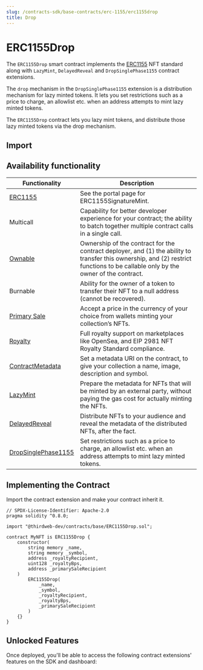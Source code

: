 ```yaml
---
slug: /contracts-sdk/base-contracts/erc-1155/erc1155drop
title: Drop
---
```



# ERC1155Drop

The `ERC1155Drop` smart contract implements the [ERC1155](https://eips.ethereum.org/EIPS/eip-1155) NFT standard along with `LazyMint`, `DelayedReveal` and `DropSinglePhase1155` contract extensions.

The `drop` mechanism in the `DropSinglePhase1155` extension is a distribution mechanism for lazy minted tokens. It lets you set restrictions such as a price to charge, an allowlist etc. when an address attempts to mint lazy minted tokens.

The `ERC1155Drop` contract lets you lazy mint tokens, and distribute those lazy minted tokens via the drop mechanism.

<ViewContractCodeButton
  link="https://github.com/thirdweb-dev/contracts/blob/main/contracts/base/ERC1155Drop.sol"
  name="ERC1155Drop"
/>

## Import

<ImportSnippet type="base" category="ERC1155" name="ERC1155Drop" />

## Availability functionality

| Functionality                                                                       | Description                                                                                                                        |
| ----------------------------------------------------------------------------------- | ---------------------------------------------------------------------------------------------------------------------------------- |
| [ERC1155](https://github.com/thirdweb-dev/contracts/blob/main/contracts/eip/ERC1155.sol) | See the portal page for ERC1155SignatureMint.                                                                                      |
| Multicall                                                                                | Capability for better developer experience for your contract; the ability to batch together multiple contract calls in a single call.|
| [Ownable](/contracts-sdk/contract-extensions/ownable)                                    | Ownership of the contract for the contract deployer, and (1) the ability to transfer this ownership, and (2) restrict functions to be callable only by the owner of the contract. |
| Burnable                                                                                 | Ability for the owner of a token to transfer their NFT to a null address (cannot be recovered).                                                                                   |
| [Primary Sale](/contracts-sdk/contract-extensions/primarysale)               | Accept a price in the currency of your choice from wallets minting your collection’s NFTs.                                     |
| [Royalty](/contracts-sdk/contract-extensions/royalty)                                    | Full royalty support on marketplaces like OpenSea, and EIP 2981 NFT Royalty Standard compliance.                                                                                  |
| [ContractMetadata](/contracts-sdk/contract-extensions/contractmetadata)                  | Set a metadata URI on the contract, to give your collection a name, image, description and symbol.                                                                                |
| [LazyMint](/contracts-sdk/contract-extensions/lazymint)                             | Prepare the metadata for NFTs that will be minted by an external party, without paying the gas cost for actually minting the NFTs. |
| [DelayedReveal](/contracts-sdk/contract-extensions/delayedreveal)                   | Distribute NFTs to your audience and reveal the metadata of the distributed NFTs, after the fact.                                  |
| [DropSinglePhase1155](/contracts-sdk/contract-extensions/drop)                      | Set restrictions such as a price to charge, an allowlist etc. when an address attempts to mint lazy minted tokens.                 |

## Implementing the Contract

Import the contract extension and make your contract inherit it.

```solidity
// SPDX-License-Identifier: Apache-2.0
pragma solidity ^0.8.0;

import "@thirdweb-dev/contracts/base/ERC1155Drop.sol";

contract MyNFT is ERC1155Drop {
    constructor(
        string memory _name,
        string memory _symbol,
        address _royaltyRecipient,
        uint128 _royaltyBps,
        address _primarySaleRecipient
    )
        ERC1155Drop(
            _name,
            _symbol,
            _royaltyRecipient,
            _royaltyBps,
            _primarySaleRecipient
        )
    {}
}
```

## Unlocked Features

Once deployed, you'll be able to access the following contract extensions' features on the SDK and dashboard:

<div className="row" style={{ marginBottom: 24, flexWrap: "wrap" }}>
  <div className="col col--4" style={{marginTop:16}} >
    <QuickstartCard
        name="Contract Metadata"
        link="/contracts-sdk/contract-extensions/contractmetadata#unlocked-features"
        image="/assets/icons/general.png"
    />
</div>

<div className="col col--4" style={{marginTop:16}}>
    <QuickstartCard
        name="Royalties"
        link="/contracts-sdk/contract-extensions/royalty#unlocked-features"
        image="/assets/icons/general.png"
    />
</div>
<div className="col col--4" style={{marginTop:16}}>
    <QuickstartCard
        name="Ownable"
        link="/contracts-sdk/contract-extensions/ownable#unlocked-features"
        image="/assets/icons/general.png"
    />
</div>
<div className="col col--4" style={{marginTop:16}}>
    <QuickstartCard
        name="Burnable"
        link="/pre-built-contracts/nft-collection#burning-nfts"
        image="/assets/icons/nft.png"
    />
</div>
  <div className="col col--4" style={{ marginTop: 16 }}>
    <QuickstartCard
      name="LazyMint"
      link="/contracts-sdk/contract-extensions/lazymint#unlocked-features"
      image="/assets/icons/general.png"
    />
  </div>
  <div className="col col--4" style={{ marginTop: 16 }}>
    <QuickstartCard
      name="Delayed Reveal"
      link="/contracts-sdk/contract-extensions/delayedreveal#unlocked-features"
      image="/assets/icons/nft.png"
    />
  </div>
  <div className="col col--4" style={{ marginTop: 16 }}>
    <QuickstartCard
      name="Drop"
      link="/contracts-sdk/contract-extensions/drop#unlocked-features"
      image="/assets/icons/general.png"
    />
  </div>
</div>
